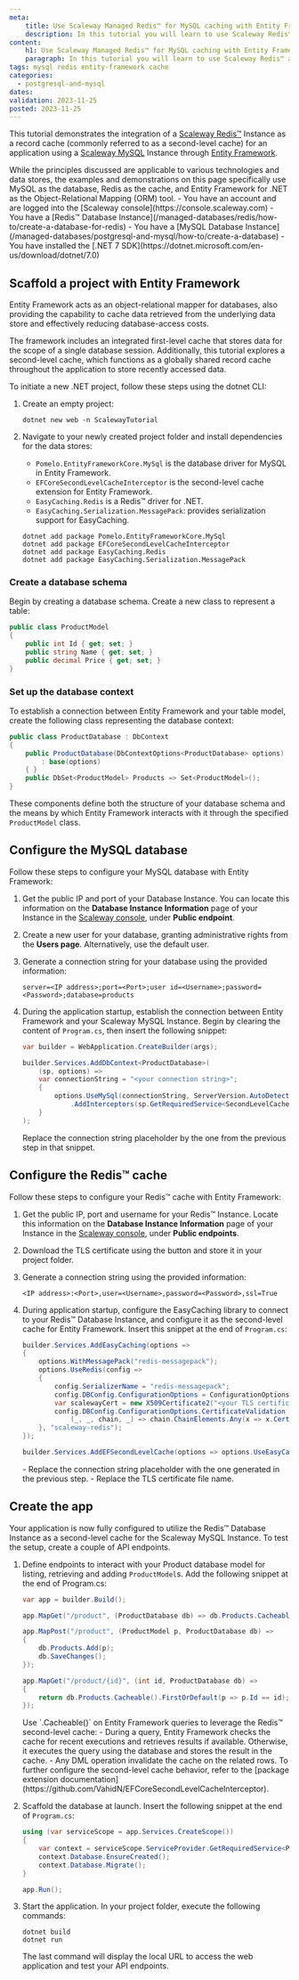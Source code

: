 ```yaml
---
meta:
    title: Use Scaleway Managed Redis™ for MySQL caching with Entity Framework
    description: In this tutorial you will learn to use Scaleway Redis™ as a record cache for Scaleway MySQL
content:
    h1: Use Scaleway Managed Redis™ for MySQL caching with Entity Framework
    paragraph: In this tutorial you will learn to use Scaleway Redis™ as a record cache for Scaleway MySQL.
tags: mysql redis entity-framework cache
categories:
  - postgresql-and-mysql
dates:
validation: 2023-11-25
posted: 2023-11-25
---
```

This tutorial demonstrates the integration of a [Scaleway Redis™](https://www.scaleway.com/en/managed-database-for-redistm/) Instance as a record cache (commonly referred to as a second-level cache) for an application using a [Scaleway MySQL](https://www.scaleway.com/fr/database/) Instance through [Entity Framework](https://learn.microsoft.com/en-us/ef/).

<Message type="note">
    While the principles discussed are applicable to various technologies and data stores, the examples and demonstrations on this page specifically use MySQL as the database, Redis as the cache, and Entity Framework for .NET as the Object-Relational Mapping (ORM) tool.
</Message>

<Macro id="requirements" >

<Message type="requirement">
    - You have an account and are logged into the [Scaleway console](https://console.scaleway.com)
    - You have a [Redis™ Database Instance](/managed-databases/redis/how-to/create-a-database-for-redis)
    - You have a [MySQL Database Instance](/managed-databases/postgresql-and-mysql/how-to/create-a-database)
    - You have installed the [.NET 7 SDK](https://dotnet.microsoft.com/en-us/download/dotnet/7.0)
</Message>

## Scaffold a project with Entity Framework

Entity Framework acts as an object-relational mapper for databases, also providing the capability to cache data retrieved from the underlying data store and effectively reducing database-access costs.

The framework includes an integrated first-level cache that stores data for the scope of a single database session. Additionally, this tutorial explores a second-level cache, which functions as a globally shared record cache throughout the application to store recently accessed data.

To initiate a new .NET project, follow these steps using the dotnet CLI:

1. Create an empty project:
    ```
    dotnet new web -n ScalewayTutorial
    ```
2. Navigate to your newly created project folder and install dependencies for the data stores:
    - `Pomelo.EntityFrameworkCore.MySql` is the database driver for MySQL in Entity Framework.
    - `EFCoreSecondLevelCacheInterceptor` is the second-level cache extension for Entity Framework.
    - `EasyCaching.Redis` is a Redis™ driver for .NET.
    - `EasyCaching.Serialization.MessagePack`: provides serialization support for EasyCaching.

    ```
    dotnet add package Pomelo.EntityFrameworkCore.MySql
    dotnet add package EFCoreSecondLevelCacheInterceptor
    dotnet add package EasyCaching.Redis
    dotnet add package EasyCaching.Serialization.MessagePack
    ```

### Create a database schema

Begin by creating a database schema. Create a new class to represent a table:

```csharp
public class ProductModel
{
    public int Id { get; set; }
    public string Name { get; set; }
    public decimal Price { get; set; }
}
```

### Set up the database context

To establish a connection between Entity Framework and your table model, create the following class representing the database context:

```csharp
public class ProductDatabase : DbContext
{
    public ProductDatabase(DbContextOptions<ProductDatabase> options)
        : base(options)
    { }
    public DbSet<ProductModel> Products => Set<ProductModel>();
}
```

These components define both the structure of your database schema and the means by which Entity Framework interacts with it through the specified `ProductModel` class.

## Configure the MySQL database

Follow these steps to configure your MySQL database with Entity Framework:

1. Get the public IP and port of your Database Instance. You can locate this information on the **Database Instance Information** page of your Instance in the [Scaleway console](https://console.scaleway.com/rdb/instances), under **Public endpoint**.
    <Lightbox src="scaleway-mysql-db-information.webp" size="small" alt="Database Instance Information page in the Scaleway Console" />

2. Create a new user for your database, granting administrative rights from the **Users page**. Alternatively, use the default user.
    <Lightbox src="scaleway-mysql-user-information.webp" size="small" alt="User page in the Scaleway Console" />

3. Generate a connection string for your database using the provided information:
    ```
    server=<IP address>;port=<Port>;user id=<Username>;password=<Password>;database=products
    ```

4. During the application startup, establish the connection between Entity Framework and your Scaleway MySQL Instance. Begin by clearing the content of `Program.cs`, then insert the following snippet:
    ```csharp
    var builder = WebApplication.CreateBuilder(args);

    builder.Services.AddDbContext<ProductDatabase>(
        (sp, options) =>
        var connectionString = "<your connection string>";
        {
            options.UseMySql(connectionString, ServerVersion.AutoDetect(connectionString))
                .AddInterceptors(sp.GetRequiredService<SecondLevelCacheInterceptor>());
        }
    );
    ```

    <Message type="important">
        Replace the connection string placeholder by the one from the previous step in that snippet.
    </Message>

## Configure the Redis™ cache

Follow these steps to configure your Redis™ cache with Entity Framework:

1. Get the public IP, port and username for your Redis™ Instance. Locate this information on the **Database Instance Information** page of your Instance in the [Scaleway console](https://console.scaleway.com/redis/clusters), under **Public endpoints**.
<Lightbox src="scaleway-redis-db-information.webp" size="small" alt="Redis Overview page in the Scaleway Console" />

2. Download the TLS certificate using the <Icon name="toggle" /> button and store it in your project folder.

3. Generate a connection string using the provided information:
    ```
    <IP address>:<Port>,user=<Username>,password=<Password>,ssl=True
    ```

4. During application startup, configure the EasyCaching library to connect to your Redis™ Database Instance, and configure it as the second-level cache for Entity Framework. Insert this snippet at the end of `Program.cs`:
    ```csharp
    builder.Services.AddEasyCaching(options =>
    {
        options.WithMessagePack("redis-messagepack");
        options.UseRedis(config =>
        {
            config.SerializerName = "redis-messagepack";
            config.DBConfig.ConfigurationOptions = ConfigurationOptions.Parse("<your connection string>");
            var scalewayCert = new X509Certificate2("<your TLS certificate filename>", "");
            config.DBConfig.ConfigurationOptions.CertificateValidation +=
                (_, _, chain, _) => chain.ChainElements.Any(x => x.Certificate.Thumbprint == scalewayCert.Thumbprint);
        }, "scaleway-redis");
    });

    builder.Services.AddEFSecondLevelCache(options => options.UseEasyCachingCoreProvider("scaleway-redis"));
    ```

    <Message type="important">
        - Replace the connection string placeholder with the one generated in the previous step.
        - Replace the TLS certificate file name.
    </Message>

## Create the app

Your application is now fully configured to utilize the Redis™ Database Instance as a second-level cache for the Scaleway MySQL Instance. To test the setup, create a couple of API endpoints.

1. Define endpoints to interact with your Product database model for listing, retrieving and adding `ProductModel`s. Add the following snippet at the end of Program.cs:
    ```csharp
    var app = builder.Build();

    app.MapGet("/product", (ProductDatabase db) => db.Products.Cacheable().ToList());

    app.MapPost("/product", (ProductModel p, ProductDatabase db) =>
    {
        db.Products.Add(p);
        db.SaveChanges();
    });

    app.MapGet("/product/{id}", (int id, ProductDatabase db) =>
    {
        return db.Products.Cacheable().FirstOrDefault(p => p.Id == id);
    });
    ```

    <Message type="note">
        Use `.Cacheable()` on Entity Framework queries to leverage the Redis™ second-level cache:
            - During a query, Entity Framework checks the cache for recent executions and retrieves results if available. Otherwise, it executes the query using the database and stores the result in the cache.
            - Any DML operation invalidate the cache on the related rows.
        To further configure the second-level cache behavior, refer to the [package extension documentation](https://github.com/VahidN/EFCoreSecondLevelCacheInterceptor).
    </Message>

2. Scaffold the database at launch. Insert the following snippet at the end of `Program.cs`:
    ```csharp
    using (var serviceScope = app.Services.CreateScope())
    {
        var context = serviceScope.ServiceProvider.GetRequiredService<ProductDatabase>();
        context.Database.EnsureCreated();
        context.Database.Migrate();
    }

    app.Run();
    ```

3. Start the application. In your project folder, execute the following commands:
    ```
    dotnet build
    dotnet run
    ```
    The last command will display the local URL to access the web application and test your API endpoints.